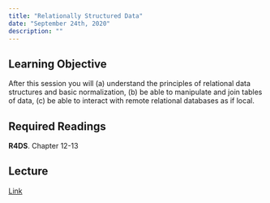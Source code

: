 ```yaml
---
title: "Relationally Structured Data"
date: "September 24th, 2020"
description: ""
---
```


## Learning Objective

After this session you will (a) understand the principles of relational data structures and basic normalization, (b) be able to manipulate and join tables of data, (c) be able to interact with remote relational databases as if local.

## Required Readings

**R4DS**. Chapter 12-13
  
## Lecture

[Link](https://moodle.hertie-school.org/course/index.php?categoryid=266)
